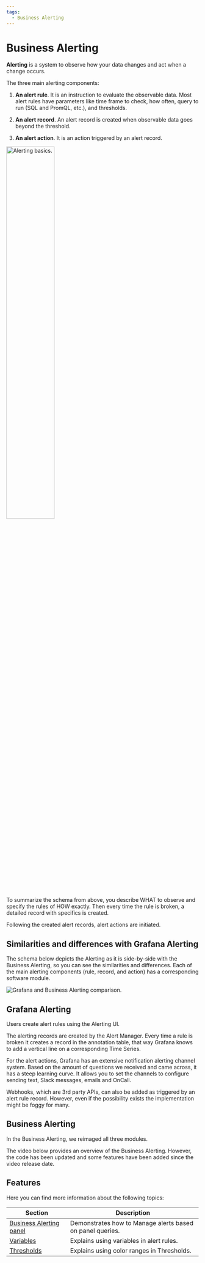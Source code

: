 ```yaml
---
tags:
  - Business Alerting
---
```



# Business Alerting

**Alerting** is a system to observe how your data changes and act when a change occurs.

The three main alerting components:

1. **An alert rule**. It is an instruction to evaluate the observable data.
   Most alert rules have parameters like time frame to check, how often, query to run (SQL and PromQL, etc.), and thresholds.

2. **An alert record**. An alert record is created when observable data goes beyond the threshold.

3. **An alert action**. It is an action triggered by an alert record.

<Image title="Alerting basics." src="/img/big/basics.png" width="50%" />

To summarize the schema from above, you describe WHAT to observe and specify the rules of HOW exactly. Then every time the rule is broken, a detailed record with specifics is created.

Following the created alert records, alert actions are initiated.

## Similarities and differences with Grafana Alerting

The schema below depicts the Alerting as it is side-by-side with the Business Alerting, so you can see the similarities and differences. Each of the main alerting components (rule, record, and action) has a corresponding software module.

<Image
  title="Grafana and Business Alerting comparison."
  src="/img/big/alerting-vs-big.png"
/>

## Grafana Alerting

Users create alert rules using the Alerting UI.

The alerting records are created by the Alert Manager. Every time a rule is broken it creates a record in the annotation table, that way Grafana knows to add a vertical line on a corresponding Time Series.

For the alert actions, Grafana has an extensive notification alerting channel system. Based on the amount of questions we received and came across, it has a steep learning curve. It allows you to set the channels to configure sending text, Slack messages, emails and OnCall.

Webhooks, which are 3rd party APIs, can also be added as triggered by an alert rule record. However, even if the possibility exists the implementation might be foggy for many.

## Business Alerting

In the Business Alerting, we reimaged all three modules.

The video below provides an overview of the Business Alerting. However, the code has been updated and some features have been added since the video release date.

<Youtube id="vky-7-DfvXE" title="Business Alerting announcement." />

## Features

Here you can find more information about the following topics:

| Section                          | Description                                               |
| -------------------------------- | --------------------------------------------------------- |
| [Business Alerting panel](panel) | Demonstrates how to Manage alerts based on panel queries. |
| [Variables](variables)           | Explains using variables in alert rules.                  |
| [Thresholds](thresholds)         | Explains using color ranges in Thresholds.                |

